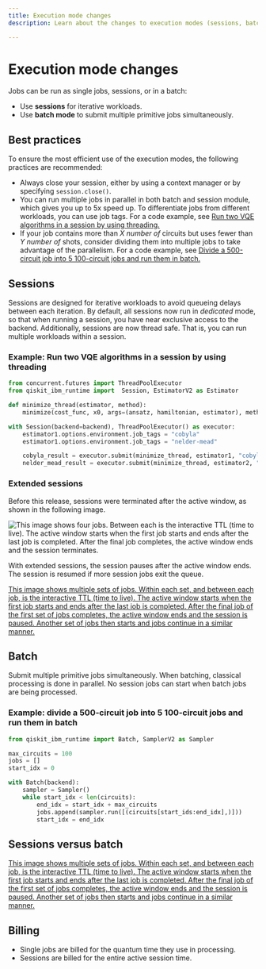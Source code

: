 ```yaml
---
title: Execution mode changes
description: Learn about the changes to execution modes (sessions, batch, and single jobs)

---
```


<span id="execution-modes"></span>

# Execution mode changes

Jobs can be run as single jobs, sessions, or in a batch: 

- Use **sessions** for iterative workloads.
- Use **batch mode** to submit multiple primitive jobs simultaneously.

## Best practices

To ensure the most efficient use of the execution modes, the following practices are recommended:  

- Always close your session, either by using a context manager or by specifying `session.close()`.
- You can run multiple jobs in parallel in both batch and session module, which gives you up to 5x speed up. To differentiate jobs from different workloads, you can use job tags.  For a code example, see [Run two VQE algorithms in a session by using threading.](#two-vqe)
- If your job contains more than _X number of_ circuits but uses fewer than _Y number of_ shots, consider dividing them into multiple jobs to take advantage of the parallelism. For a code example, see [Divide a 500-circuit job into 5 100-circuit jobs and run them in batch.](#divide)
 

## Sessions

Sessions are designed for iterative workloads to avoid queueing delays between each iteration. By default, all sessions now run in *dedicated* mode, so that when running a session, you have near exclusive access to the backend.  Additionally, sessions are now thread safe. That is, you can run multiple workloads within a session. 

<span id="two-vqe"></span>
### Example: Run two VQE algorithms in a session by using threading

```python
from concurrent.futures import ThreadPoolExecutor
from qiskit_ibm_runtime import  Session, EstimatorV2 as Estimator

def minimize_thread(estimator, method):
    minimize(cost_func, x0, args=(ansatz, hamiltonian, estimator), method=method)

with Session(backend=backend), ThreadPoolExecutor() as executor:
    estimator1.options.environment.job_tags = "cobyla"
    estimator1.options.environment.job_tags = "nelder-mead"

    cobyla_result = executor.submit(minimize_thread, estimator1, "cobyla").result()
    nelder_mead_result = executor.submit(minimize_thread, estimator2, "nelder-mead").result()
```

### Extended sessions 

Before this release, sessions were terminated after the active window, as shown in the following image.

![This image shows four jobs.  Between each is the interactive TTL (time to live).  The active window starts when the first job starts and ends after the last job is completed. After the final job completes, the active window ends and the session terminates.](/images/api/qiskit-ibm-runtime/SessionTTL.png 'Figure 1: Session behavior prior to extended sessions') 

With extended sessions, the session pauses after the active window ends. The session is resumed if more session jobs exit the queue. 

[This image shows multiple sets of jobs.  Within each set, and between each job, is the interactive TTL (time to live).  The active window starts when the first job starts and ends after the last job is completed. After the final job of the first set of jobs completes, the active window ends and the session is paused.  Another set of jobs then starts and jobs continue in a similar manner.](/images/api/qiskit-ibm-runtime/ExtendedSession.png 'Figure 2: Extended sessions')

## Batch

Submit multiple primitive jobs simultaneously. When batching, classical processing is done in parallel. No session jobs can start when batch jobs are being processed. 

### Example: divide a 500-circuit job into 5 100-circuit jobs and run them in batch
```python
from qiskit_ibm_runtime import Batch, SamplerV2 as Sampler

max_circuits = 100
jobs = []
start_idx = 0

with Batch(backend):
    sampler = Sampler()    
    while start_idx < len(circuits):
        end_idx = start_idx + max_circuits  
        jobs.append(sampler.run([(circuits[start_ids:end_idx],)]))
        start_idx = end_idx
```

## Sessions versus batch 

[This image shows multiple sets of jobs.  Within each set, and between each job, is the interactive TTL (time to live).  The active window starts when the first job starts and ends after the last job is completed. After the final job of the first set of jobs completes, the active window ends and the session is paused.  Another set of jobs then starts and jobs continue in a similar manner.](/images/api/qiskit-ibm-runtime/SessionVsBatch.png 'Figure 3: Sessions compared to batch')

## Billing

* Single jobs are billed for the quantum time they use in processing. 
* Sessions are billed for the entire active session time. 
